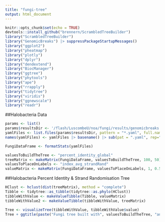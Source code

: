 ```yaml
---
title: "fungi-tree"
output: html_document
---
```


```r
knitr::opts_chunk$set(echo = TRUE)
devtools::install_github("brennern/ScrambledTreeBuilder")
library("ScrambledTreeBuilder")
library("GenomicBreaks") |> suppressPackageStartupMessages()
library("ggplot2")
library("pheatmap")
library("plotly")
library("dplyr")
library("dendextend")
library("BiocManager")
library("ggtree")
library("phytools")
library("ape")
library("rrapply")
library("tidytree")
library("viridis")
library("ggnewscale")
library("readr")
```


##Halobacteria Data
```r
params <- list()
params$resultsDir <- '/flash/LuscombeU/noa/fungi/results/genomicbreaks'
yamlFiles <- list.files(params$resultsDir, pattern = "*.yaml", full.names = TRUE)
names(yamlFiles) <- yamlFiles |> basename() |> sub(pat = ".yaml", rep="")

FungiDataFrame <- formatStats(yamlFiles)

valuesToBuildTheTree <- "percent_identity_global"
treeMatrix <- makeMatrix(FungiDataFrame, valuesToBuildTheTree, 100, 50)
valuesToPlaceOnLabels <- "index_avg_strandRand"
valueMatrix <- makeMatrix(FungiDataFrame, valuesToPlaceOnLabels, 1, 0.5)
```


##Halobacteria Percent Identity & Strand Randomisation Tree
```r
HClust <- hclust(dist(treeMatrix), method = "complete")
Tibble <- tidytree::as_tibble(tidytree::as.phylo(HClust))
tibbleWithValue <- makeValueTibble(Tibble, valueMatrix)
tibbleWithValue2 <- makeValueTibble(tibbleWithValue, treeMatrix)

Tree <- visualizeTree(tibbleWithValue, tibbleWithValue$value)
Tree + ggtitle(paste("Fungi tree built with", valuesToBuildTheTree, "and labelled with", valuesToPlaceOnLabels))
```
